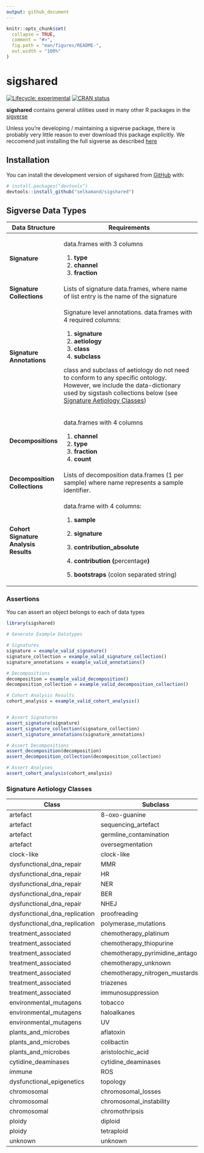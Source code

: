 ```yaml
---
output: github_document
---
```


<!-- README.md is generated from README.Rmd. Please edit that file -->

```r
knitr::opts_chunk$set(
  collapse = TRUE,
  comment = "#>",
  fig.path = "man/figures/README-",
  out.width = "100%"
)
```

# sigshared

<!-- badges: start -->

[![Lifecycle: experimental](https://img.shields.io/badge/lifecycle-experimental-orange.svg)](https://lifecycle.r-lib.org/articles/stages.html#experimental) [![CRAN status](https://www.r-pkg.org/badges/version/sigshared)](https://CRAN.R-project.org/package=sigshared)

<!-- badges: end -->

**sigshared** contains general utilities used in many other R packages in the [sigverse](https://github.com/selkamand/sigverse)

Unless you're developing / maintaining a sigverse package, there is probably very little reason to ever download this package explicitly. We reccomend just installing the full sigverse as described [here](https://github.com/selkamand/sigverse)

## Installation

You can install the development version of sigshared from [GitHub](https://github.com/) with:

``` r
# install.packages("devtools")
devtools::install_github("selkamand/sigshared")
```

## Sigverse Data Types

+---------------------------------------+-------------------------------------------------------------------------------------------------------------------------------------------------------------------------------------------------+
| Data Structure                        | Requirements                                                                                                                                                                                    |
+=======================================+=================================================================================================================================================================================================+
| **Signature**                         | data.frames with 3 columns                                                                                                                                                                      |
|                                       |                                                                                                                                                                                                 |
|                                       | 1.  **type**                                                                                                                                                                                    |
|                                       | 2.  **channel**                                                                                                                                                                                 |
|                                       | 3.  **fraction**                                                                                                                                                                                |
+---------------------------------------+-------------------------------------------------------------------------------------------------------------------------------------------------------------------------------------------------+
| **Signature Collections**             | Lists of signature data.frames, where name of list entry is the name of the signature                                                                                                           |
+---------------------------------------+-------------------------------------------------------------------------------------------------------------------------------------------------------------------------------------------------+
| **Signature Annotations**             | Signature level annotations. data.frames with 4 required columns:                                                                                                                               |
|                                       |                                                                                                                                                                                                 |
|                                       | 1.  **signature**                                                                                                                                                                               |
|                                       | 2.  **aetiology**                                                                                                                                                                               |
|                                       | 3.  **class**                                                                                                                                                                                   |
|                                       | 4.  **subclass**                                                                                                                                                                                |
|                                       |                                                                                                                                                                                                 |
|                                       | class and subclass of aetiology do not need to conform to any specific ontology. However, we include the data-dictionary used by sigstash collections below (see [Signature Aetiology Classes]) |
+---------------------------------------+-------------------------------------------------------------------------------------------------------------------------------------------------------------------------------------------------+
| **Decompositions**                    | data.frames with 4 columns                                                                                                                                                                      |
|                                       |                                                                                                                                                                                                 |
|                                       | 1.  **channel**                                                                                                                                                                                 |
|                                       | 2.  **type**                                                                                                                                                                                    |
|                                       | 3.  **fraction**                                                                                                                                                                                |
|                                       | 4.  **count**                                                                                                                                                                                   |
+---------------------------------------+-------------------------------------------------------------------------------------------------------------------------------------------------------------------------------------------------+
| **Decomposition Collections**         | Lists of decomposition data.frames (1 per sample) where name represents a sample identifier.                                                                                                    |
+---------------------------------------+-------------------------------------------------------------------------------------------------------------------------------------------------------------------------------------------------+
| **Cohort Signature Analysis Results** | data.frame with 4 columns:                                                                                                                                                                      |
|                                       |                                                                                                                                                                                                 |
|                                       | 1.  **sample**                                                                                                                                                                                  |
|                                       |                                                                                                                                                                                                 |
|                                       | 2.  **signature**                                                                                                                                                                               |
|                                       |                                                                                                                                                                                                 |
|                                       | 3.  **contribution_absolute**                                                                                                                                                                   |
|                                       |                                                                                                                                                                                                 |
|                                       | 4.  **contribution (**percentage**)**                                                                                                                                                           |
|                                       |                                                                                                                                                                                                 |
|                                       | 5.  **bootstraps** (colon separated string)                                                                                                                                                     |
+---------------------------------------+-------------------------------------------------------------------------------------------------------------------------------------------------------------------------------------------------+

### Assertions

You can assert an object belongs to each of data types

```r
library(sigshared)

# Generate Example Datatypes

# Signatures
signature = example_valid_signature()
signature_collection = example_valid_signature_collection()
signature_annotations = example_valid_annotations()

# Decompositions
decomposition = example_valid_decomposition()
decomposition_collection = example_valid_decomposition_collection()

# Cohort Analysis Results
cohort_analysis = example_valid_cohort_analysis()


# Assert Signatures
assert_signature(signature)
assert_signature_collection(signature_collection)
assert_signature_annotations(signature_annotations)

# Assert Decompositions
assert_decomposition(decomposition)
assert_decomposition_collection(decomposition_collection)

# Assert Analyses
assert_cohort_analysis(cohort_analysis)
```

### Signature Aetiology Classes {data-link="Signature Aetiology Classes"}

| Class                         | Subclass                            |
|-------------------------------|-------------------------------------|
| artefact                      | 8-oxo-guanine                       |
| artefact                      | sequencing_artefact                 |
| artefact                      | germline_contamination              |
| artefact                      | oversegmentation                    |
| clock-like                    | clock-like                          |
| dysfunctional_dna_repair      | MMR                                 |
| dysfunctional_dna_repair      | HR                                  |
| dysfunctional_dna_repair      | NER                                 |
| dysfunctional_dna_repair      | BER                                 |
| dysfunctional_dna_repair      | NHEJ                                |
| dysfunctional_dna_replication | proofreading                        |
| dysfunctional_dna_replication | polymerase_mutations                |
| treatment_associated          | chemotherapy_platinum               |
| treatment_associated          | chemotherapy_thiopurine             |
| treatment_associated          | chemotherapy_pyrimidine_antagonists |
| treatment_associated          | chemotherapy_unknown                |
| treatment_associated          | chemotherapy_nitrogen_mustards      |
| treatment_associated          | triazenes                           |
| treatment_associated          | immunosuppression                   |
| environmental_mutagens        | tobacco                             |
| environmental_mutagens        | haloalkanes                         |
| environmental_mutagens        | UV                                  |
| plants_and_microbes           | aflatoxin                           |
| plants_and_microbes           | colibactin                          |
| plants_and_microbes           | aristolochic_acid                   |
| cytidine_deaminases           | cytidine_deaminases                 |
| immune                        | ROS                                 |
| dysfunctional_epigenetics     | topology                            |
| chromosomal                   | chromosomal_losses                  |
| chromosomal                   | chromosomal_instability             |
| chromosomal                   | chromothripsis                      |
| ploidy                        | diploid                             |
| ploidy                        | tetraploid                          |
| unknown                       | unknown                             |

### 
